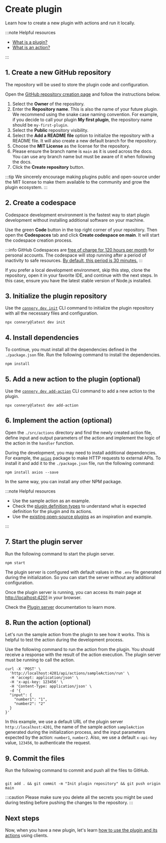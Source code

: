 # Create plugin

Learn how to create a new plugin with actions and run it locally.

:::note Helpful resources

- [What is a plugin?](/docs/introduction/core-concepts#plugin)
- [What is an action?](/docs/introduction/core-concepts#action)

:::

## 1. Create a new GitHub repository

The repository will be used to store the plugin code and configuration.

Open the [GitHub repository creation page](https://github.com/new) and follow the instructions below.

1. Select the **Owner** of the repository.
2. Enter the **Repository name**. This is also the name of your future plugin.
   We recommend using the snake case naming convention.
   For example, if you decide to call your plugin **My first plugin**, the repository name should be `my-first-plugin`.
3. Select the **Public** repository visibility.
4. Select the **Add a README file** option to initialize the repository with a README file.
   It will also create a new default branch for the repository.
5. Choose the **MIT License** as the license for the repository.
6. Please ensure the branch name is `main` as it is used across the docs.
   You can use any branch name but must be aware of it when following the docs.
7. Click the **Create repository** button.

:::tip
We sincerely encourage making plugins public and open-source under the MIT license
to make them available to the community and grow the plugin ecosystem.
:::

## 2. Create a codespace

Codespace development environment is the fastest way to start plugin development without installing additional software on your machine.

Use the green **Code** button in the top right corner of your repository.
Then open the **Codespaces** tab and click **Create codespace on main**.
It will start the codespace creation process.

:::info
GitHub Codespaces are [free of charge for 120 hours per month](https://docs.github.com/en/billing/managing-billing-for-github-codespaces/about-billing-for-github-codespaces#monthly-included-storage-and-core-hours-for-personal-accounts) for personal accounts.
The codespace will stop running after a period of inactivity to safe resources.
[By default, this period is 30 minutes.](https://docs.github.com/en/codespaces/customizing-your-codespace/setting-your-timeout-period-for-github-codespaces?tool=webui#about-the-idle-timeout)
:::

If you prefer a local development environment, skip this
step, clone the repository, open it in your favorite IDE, and continue with
the next steps. In this case, ensure you have the latest stable version of Node.js installed.

## 3. Initialize the plugin repository

Use the [`connery dev init`](/docs/cli/connery-dev-init) CLI command to initialize the plugin repository with all the necessary files and configuration.

```
npx connery@latest dev init
```

## 4. Install dependencies

To continue, you must install all the dependencies defined in the `./package.json` file.
Run the following command to install the dependencies.

```
npm install
```

## 5. Add a new action to the plugin (optional)

Use the [`connery dev add-action`](/docs/cli/connery-dev-add-action) CLI command to add a new action to the plugin.

```
npx connery@latest dev add-action
```

## 6. Implement the action (optional)

Open the `./src/actions` directory and find the newly created action file,
define input and output parameters of the action and implement the logic of the action in the `handler` function.

During the development, you may need to install additional dependencies.
For example, the [`axios`](https://github.com/axios/axios) package to make HTTP requests to external APIs.
To install it and add it to the `./package.json` file, run the following command:

```
npm install axios --save
```

In the same way, you can install any other NPM package.

:::note Helpful resources

- Use the sample action as an example.
- Check the [plugin definition types](/docs/sdk/api-reference#plugin-definition-types)
  to understand what is expected definition for the plugin and its actions.
- Use the [existing open-source plugins](/docs/plugins/) as an inspiration and example.

:::

## 7. Start the plugin server

Run the following command to start the plugin server.

```
npm start
```

The plugin server is configured with default values in the `.env` file generated during the initialization.
So you can start the server without any additional configuration.

Once the plugin server is running, you can access its main page at [http://localhost:4201](http://localhost:4201) in your browser.

Check the [Plugin server](/docs/sdk/plugin-server/) documentation to learn more.

## 8. Run the action (optional)

Let's run the sample action from the plugin to see how it works.
This is helpful to test the action during the development process.

Use the following command to run the action from the plugin.
You should receive a response with the result of the action execution.
The plugin server must be running to call the action.

```
curl -X 'POST' \
  'http://localhost:4201/api/actions/sampleAction/run' \
  -H 'accept: application/json' \
  -H 'x-api-key: 123456' \
  -H 'Content-Type: application/json' \
  -d '{
  "input": {
    "number1": "1",
    "number2": "2"
  }
}'
```

In this example, we use a default URL of the plugin server `http://localhost:4201`, the name of the sample action `sampleAction` generated during the initialization process, and the input parameters expected by the action: `number1`, `number2`.
Also, we use a default `x-api-key` value, `123456`, to authenticate the request.

## 9. Commit the files

Run the following command to commit and push all the files to GitHub.

```

git add . && git commit -m "Init plugin repository" && git push origin main

```

:::caution
Please make sure you delete all the secrets you might be used during testing before pushing the changes to the repository.
:::

## Next steps

Now, when you have a new plugin, let's learn [how to use the plugin and its actions](/docs/quickstart/use-plugin) using clients.

